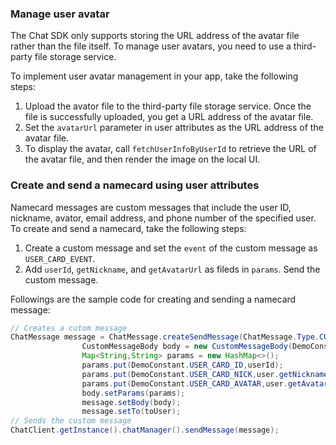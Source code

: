 <PlatformWrapper platform="android">

### Manage user avatar

The Chat SDK only supports storing the URL address of the avatar file rather than the file itself. To manage user avatars, you need to use a third-party file storage service.

To implement user avatar management in your app, take the following steps:

1. Upload the avator file to the third-party file storage service. Once the file is successfully uploaded, you get a URL address of the avatar file.
2. Set the `avatarUrl` parameter in user attributes as the URL address of the avatar file.
3. To display the avatar, call `fetchUserInfoByUserId` to retrieve the URL of the avatar file, and then render the image on the local UI.

### Create and send a namecard using user attributes

Namecard messages are custom messages that include the user ID, nickname, avator, email address, and phone number of the specified user. To create and send a namecard, take the following steps:

1. Create a custom message and set the `event` of the custom message as `USER_CARD_EVENT`.
2. Add `userId`, `getNickname`, and `getAvatarUrl` as fileds in `params`. Send the custom message.

Followings are the sample code for creating and sending a namecard message:

```java
// Creates a cutom message
ChatMessage message = ChatMessage.createSendMessage(ChatMessage.Type.CUSTOM);
                CustomMessageBody body = new CustomMessageBody(DemoConstant.USER_CARD_EVENT);
                Map<String,String> params = new HashMap<>();
                params.put(DemoConstant.USER_CARD_ID,userId);
                params.put(DemoConstant.USER_CARD_NICK,user.getNickname());
                params.put(DemoConstant.USER_CARD_AVATAR,user.getAvatarUrl());
                body.setParams(params);
                message.setBody(body);
                message.setTo(toUser);
// Sends the custom message
ChatClient.getInstance().chatManager().sendMessage(message);
```

</PlatformWrapper>